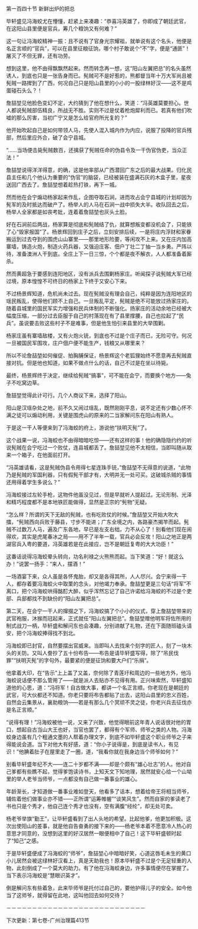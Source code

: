 

第一百四十节 新鲜出炉的把总

毕轩盛见冯海蛟尤在懵懂，赶紧上来凑趣：“恭喜冯英雄了，你即成了朝廷武官，在这阳山县里便是官兵，筹几个粮饷又有何难？”

这一句让冯海蛟精神一振：且不说有了官身光宗耀祖，就单说有这个名头，他便是名正言顺的“官兵”，可以在县里征粮征饷，哪个村子敢说个“不”字，便是“通匪”！屠灭了不但无罪，还有功劳。

想到这里，他不由得飘飘然起来。然而转念再一想，这“阳山左翼把总”的名头虽然诱人，到底也只是一张告身而已。髡贼可不是好惹的，熊都督当年十万大军尚且被髡贼一路撵到了广西，何况自己只是阳山县里的小小的一股绿林好汉――这不是鸡蛋碰石头么？！

詹喆堃见他脸色变幻不定，大约猜到了他在想什么，笑道：“冯英雄莫要担心。世人都说髡贼部伍精良，所战无不胜。实则不过是仗着枪炮犀利而已。若真有他们吹嘘的那么厉害，当初广宁又是怎么给官府所光复的？”

他开始吹起自己是如何带领人马，先使人混入城内作为内应，说服了投降的官兵残部，然后里应外合，破了会宁县城。

“……当场便击毙髡贼数百，还擒获了髡贼任命的伪县令及一干伪官伪吏，当众正法！”

詹喆堃说得洋洋得意，的确，这是他率部从广西潜回广东之后的最大战果。归化民县主任和几个他认为重要的“伪官”的脑袋，已经被装在盛满石灰的木盒子里，星夜送回广西去了。詹喆堃想着趁热打铁，再下一城。

然而他在会宁煽动杨家起来作乱，企图夺取石涧，进而攻占会宁县城的计划却因为髡军的及时抵达而破产了。杨举人的人马在石涧一战中损失大半。收队回去之后，杨举人全家都是如丧考妣，连着着詹喆堃也灰头土脸。

好在石涧前后两战，杨家算是彻底和髡贼结了仇，就算想叛变都没机会了，只能铁了心“毁家报国”了。杨景辉回到庄子之后，立刻安排后续，一是将庄内浮财和家眷搬运到过去夺到的围虎山山寨里――那里地形险要，等闲攻不上来。又在庄内加高寨墙，铸造火炮，制造火药兵器，又强迫庄客、佃户丁壮二丁抽一当乡勇。严阵以待，准备澳洲人干到底。全庄上下一日三惊，个个都是夜不解衣，人人都准备着厮杀。

然而黄超急于要感到连阳地区，没有派兵去围剿杨家庄。听闻探子说髡贼大军已经过境，原本惶惶不可终日的杨家上下终于又安心下来。

不过杨景辉知道，危机尚未过去。现在髡贼没有理会自己，纯粹是因为连阳地区的瑶民叛乱，使得他们顾不上自己。一旦叛乱平定，髡贼是绝不可能放过扬家庄的。随着县城里的国民军实力增强和民兵体制的不断强化。扬家庄的活动余地已经被大幅度压缩，一部分过去臣服于自己的村落现在有了县里撑腰，自己也拉起了“民兵”。虽说要击败这些村子不是难事，但是他生怕引来县里的大举围剿。

杨家庄虽有寨墙敌楼，又有火炮火铳，到底也不过是个庄子而已，无险可守。何况一旦被国民军围攻，庄户佃户便不能生产，钱粮又从哪里来？

所以不论詹喆堃如何催促、拍胸脯保证，杨景辉这个老狐狸始终不愿意再去髡贼直接对抗。但是他也知道，如果不做点什么的话，自己不过是在坐以待毙。

最终，杨景辉终于决定，继续给髡贼“搞事”，可不能在会宁，而要换个地方――兔子不吃窝边草。

詹喆堃觉得此计可行。几个人商议下来，选择了阳山。

阳山是汉瑶杂处之地，前不久又闹过瑶乱，既然刚刚平息，说不定还有少数心怀不满之徒可以煽动利用，关键是围虎山的原来的二当家解问东在阳山有熟人。

于是这一干人等便来到了冯海蛟的府上，游说他“扶明灭髡”了。

这个战果一说，冯海蛟也不由得暗暗吃惊――还有这样的事！他的确隐隐约约的听说髡贼在会宁吃过一个败仗，连县城都丢了。詹喆堃见他不太相信，当即叫随从取来一个箱子，在他面前打开。

“冯英雄请看，这是髡贼伪县令用得七星连珠手铳，”詹喆堃不无得意的说道，“此物乃是髡贼的军国利器，只有假髡干部才有，大明并无一处可买。这破城杀贼的事情还用得着学生多说么？”

冯海蛟接过左轮手枪，这物件他虽没见过，但是早就听人提起过。无论形制、光泽和精巧程度都不是本地铁匠能做得，显然是正宗的“髡物”无疑。

“怎么样？所谓的天下无敌的髡贼，也有吃败仗的时候。”詹喆堃又开始大吹大擂，“髡贼西向兵败于藤县，寸步不能进；广东全境之内，各路豪杰揭竿而起。髡贼不过数万人马，遍及广东各地，早已是左支右绌，力不从心了！别看他们现在闹得欢，其实是虎尾春冰之局――用不了半年一载，官兵必会反攻！阳山之地正是两湖官兵入粤的要道，冯英雄若是在此接应，岂不是朝廷复粤的大大功臣！”

这番话说得冯海蛟晕头转向，功名利禄之火熊熊而起。当下笑道：“好！就这么办！”说罢一扬手：“来人，摆酒！”

一场酒宴下来，众人虽是各怀鬼胎，却又是各得其所，人人尽兴。会宁来得一干人，都存着要冯海蛟火中取栗的念头，对他竭力奉承。詹喆堃更是三句话“将军”不离口，把个冯海蛟哄得酩酊大醉，似乎浑然忘记了自己许诺给冯海蛟的不过是个吏部、兵部都找不到缺份的“阳山左翼把总”。

第二天，在会宁一干人的撺掇之下，冯海蛟搞了个小小的仪式，穿上詹喆堃带来的武官袍服，沐猴而冠起来，正式就任“阳山左翼把总”。詹喆堃赠他明军将佐所用的制式战刀一柄，毕轩盛和解问东也会凑趣，分别进献了礼物，还在下面随班磕头请安，把个冯海蛟捧得找不到北。

冯海蛟即已封官，自然要摆出官威来。当即叫人去找来个刻字的匠人，刻了一块木头的关防。又叫人誊抄了五十份布告――布告是请毕轩盛写得，除了“吊民伐罪”“扶明灭髡”的字句外，最要紧的便是征饷和要大户们“乐捐”。

他拿着大印，在“告示”上上盖了又盖，奈何除了青莲圩和周边的一些地方外，他冯海蛟说话便不那么管用了――就是派人去贴亦不见得有用。正兴味索然，毕轩盛知道他的心思，道：“冯将军！自古做大事，都讲一个名正言顺。你老现在是朝廷的武官，可大伙都还不知道。你老只要将布告都贴了出去，这阳山县里的忠义百姓，自然会云集景从，襄助粮饷――若是有那么几个冥顽不灵之徒，你老兴兵去征伐亦是名正言顺。”

“说得有理！”冯海蛟被他一说，又来了兴致，他觉得眼前这年青人说话很对他的胃口，想起自古当山大王也好，当官也罢了，都得有个军师、师爷之类的人物。冯海蛟身边虽有几个粗通文墨的人帮着办理文字，到底不如毕轩盛这个职业师爷之子来得能说会道。当下对他大有好感，道：“你小子说得是，到底是读书人，有见识！”他腆着肚子在屋里走了一圈，道，“我看你就在我身边当个师爷如何？”

别看毕轩盛年纪不大――连二十岁都不满――却是个颇有“雄心壮志”的人。他对自己爹都有些瞧不起，觉得爹饱读诗书，上知天文下知地理，居然就安心给一个山坳里的举人老爷当师爷，一点都没有自己做一番事业的雄心。

年龄渐长，才知道做一番事业难如登天，他看多了话本，想着给帝王将相当师爷，辅佐着他们做事业亦不错――正所谓“运筹帷幄”“谈笑风生”。然而自家的爹读老了书也只是个秀才，他自己连个秀才也没有，空有满腹“经纶”，却无处可卖。

杨老爷举旗“勤王”，让毕轩盛看到了出人头地的希望。比起他爹，他更加积极。这次出使阳山的差事，就是他自告奋勇的接下来的――杨老爷本着不愿意冷人热心的意思才同意的，没想到这里的好汉居然一眼便相中了自己！这下毕轩盛顿时起了“知己”之感。

于是毕轩盛便成了冯海蛟的“师爷”，詹喆堃心中暗暗好笑，心道这唇毛未生的黄口小儿居然会被这绿林好汉看上，真是天助我也！原本毕轩盛不过是个无足轻重的人物，此刻倒成了一个莫大的助力。有了他在冯海蛟身边，许多事情便尽在掌握了。当下表示冯海蛟是“慧眼识英才”。

倒是解问东有些着急，此来毕师爷是托付过自己的，要他护得儿子的安全。如今他当了这师爷，就得留在此地，这叫他回去如何交待？

－－－－－－－－－－－－－－－－－－－－－－－－－－－

下次更新：第七卷-广州治理篇413节

